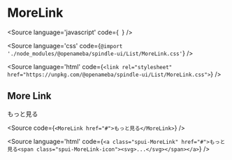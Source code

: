 
# MoreLink

<Meta title="List/MoreLink" component={MoreLink} />

<Source
  language='javascript'
  code={`
  `}
/>

<Source
  language='css'
  code={`@import './node_modules/@openameba/spindle-ui/List/MoreLink.css'`}
/>

<Source
  language='html'
  code={`<link rel="stylesheet" href="https://unpkg.com/@openameba/spindle-ui/List/MoreLink.css">`}
/>

## More Link

<Preview withSource="open">
  <Story name="More Link">
    <MoreLink href="#" {...actions('onMouseOver')}>もっと見る</MoreLink>
  </Story>
</Preview>

<Source
  code={`
<MoreLink href="#">もっと見る</MoreLink>
  `}
/>

<Source
  language='html'
  code={`
<a class="spui-MoreLink" href="#">もっと見る<span class="spui-MoreLink-icon"><svg>...</svg></span></a>
  `}
/>
